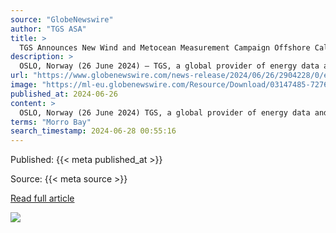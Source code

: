```yaml
---
source: "GlobeNewswire"
author: "TGS ASA"
title: >
  TGS Announces New Wind and Metocean Measurement Campaign Offshore California
description: >
  OSLO, Norway (26 June 2024) – TGS, a global provider of energy data and intelligence, has announced a new campaign for offshore wind and metocean measurement located in Morro Bay, off the U.S. West Coast. This initiative further expands the company’s pioneeri…
url: "https://www.globenewswire.com/news-release/2024/06/26/2904228/0/en/TGS-Announces-New-Wind-and-Metocean-Measurement-Campaign-Offshore-California.html"
image: "https://ml-eu.globenewswire.com/Resource/Download/03147485-7276-4064-852f-d412d8c66441"
published_at: 2024-06-26
content: >
  OSLO, Norway (26 June 2024) TGS, a global provider of energy data and intelligence, has announced a new campaign for offshore wind and metocean measurement located in Morro Bay, off the U.S. West Coa… [+4529 chars]
terms: "Morro Bay"
search_timestamp: 2024-06-28 00:55:16
---
```



Published: {{< meta published_at >}}


Source: {{< meta source >}}


[Read full article]({{< meta url >}}){target='_blank'}



![](`r rmarkdown::metadata$image[1]`)
